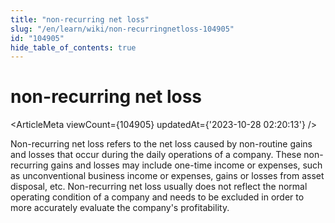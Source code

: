 ```yaml
---
title: "non-recurring net loss"
slug: "/en/learn/wiki/non-recurringnetloss-104905"
id: "104905"
hide_table_of_contents: true
---
```



<Breadcrumbs current="non-recurring net loss" />

# non-recurring net loss

<ArticleMeta viewCount={104905} updatedAt={'2023-10-28 02:20:13'} />
<div className='border-solid border-b border-t-0 my-4 border-[var(--ifm-color-gray-300)]' />

Non-recurring net loss refers to the net loss caused by non-routine gains and losses that occur during the daily operations of a company. These non-recurring gains and losses may include one-time income or expenses, such as unconventional business income or expenses, gains or losses from asset disposal, etc. Non-recurring net loss usually does not reflect the normal operating condition of a company and needs to be excluded in order to more accurately evaluate the company's profitability.
